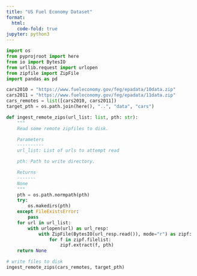 ```yaml
---
title: "US Fuel Economy Dataset"
format:
  html:
    code-fold: true
jupyter: python3
---
```

```python
import os
from pyprojroot import here
from io import BytesIO
from urllib.request import urlopen
from zipfile import ZipFile
import pandas as pd
```

```python
cars2010 = "https://www.fueleconomy.gov/feg/epadata/10data.zip"
cars2011 = "https://www.fueleconomy.gov/feg/epadata/11data.zip"
cars_remotes = list([cars2010, cars2011])
target_pth = os.path.join(here(), "..", "data", "cars")
```

```python
def ingest_remote_zips(url_list: list, pth: str):
    """
    Read some remote zipfiles to disk. 

    Parameters
    ----------
    url_list: List of urls to attempt read

    pth: Path to write directory.

    Returns
    -------
    None
    """
    pth = os.path.normpath(pth)
    try:
        os.makedirs(pth)
    except FileExistsError:
        pass
    for url in url_list:
        with urlopen(url) as url_resp:
            with ZipFile(BytesIO(url_resp.read()), mode="r") as zipf:
                for f in zipf.filelist:
                    zipf.extract(f, pth)
    return None
```

```python
# write files to disk
ingest_remote_zips(cars_remotes, target_pth)
```
